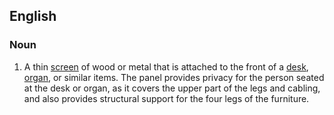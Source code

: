 ==English==

===Noun===
{{en-noun}}

# A thin [[screen]] of wood or metal that is attached to the front of a [[desk]], [[organ]], or similar items. The panel provides privacy for the person seated at the desk or organ, as it covers the upper part of the legs and cabling, and also provides structural support for the four legs of the furniture.